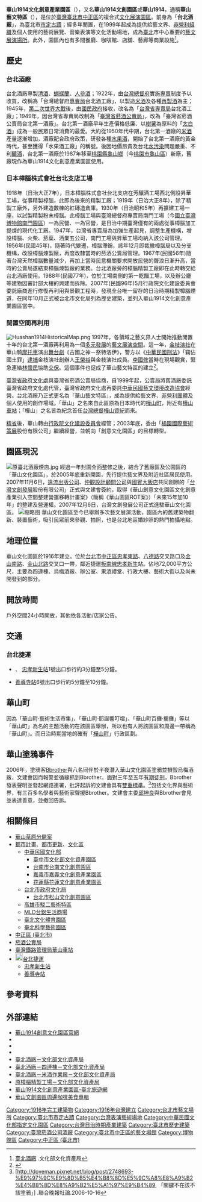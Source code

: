 {{Infobox building
|name = 華山1914文化創意產業園區
|native_name = Huashan 1914 Creative Park
|image = Huashan 1914, Syntrend and Jinshan e01 20150701.jpg
|logo = Huashan1914 Creative Park logo.svg
|opening = 1914年<br>2005年
|location ={{ROC}}<br>[[台北市|台北市]][[中正區_(臺北市)|中正區]][[八德路_(臺北市)|八德路一段]]1號
|coordinates = {{Coord|25|02|40|N|121|31|46|E|display=title,inline}}
|building_type = 
|map_type = Taiwan
|map_caption = 在[[中華民國|中華民國]]的位置
|start_date = 
|completion_date = 1914年<br>2005年
|cost = 
|roof = 
|top_floor = 
|architectural = 
|observatory = 
|floor_count = 
|floor_area = 19,800 m<sup>2</sup>
|elevator_count = 
|architect = 
|structural_engineer = 
|main_contractor = 
|management = 
|owner = 台灣文創發展股份有限公司
|website = [http://www.huashan1914.com/ www.huashan1914.com]
|references = 
}}
{{tw monument
|name = 原臺北酒廠
|formername = 芳釀株式會社酒造廠
|image = [[File:原台北酒廠烏梅酒廠.jpg|200px]] 
|imagename =烏梅酒廠。 
|othername = 
|formalname =臺灣省菸酒公賣局臺北第一酒廠
|level = [[直轄市定古蹟|直轄市定古蹟]]
|class = 酒廠
|date = 2003年3月17日
|time = {{flagicon|Empire of Japan}} [[日本帝國|日本]]大正3年（1914年）
|location = {{ROC}}[[臺北市|臺北市]][[中正區_(臺北市)|中正區]]八德路一段1號
|open =
|cost = 
|website =
|reg_url = https://nchdb.boch.gov.tw/assets/overview/monument/20030317000001
}}
{{tw monument
|name = 原樟腦精製工場
|formername = 日本樟腦株式會社台北支店工場
|image = [[File:原樟腦精製工場(2).jpg|200px]] 
|imagename =
|othername = 
|formalname =臺灣省樟腦煉製廠精製分廠
|level = [[臺北市文化資產#歷史建築|歷史建築]]
|class = 產業設施
|date = 2007年10月12日
|time = {{flagicon|Empire of Japan}} [[日本帝國|日本]]大正7年（1918年）
|location = {{ROC}}[[臺北市|臺北市]][[中正區_(臺北市)|中正區]]八德路一段1號
|open =
|cost = 
|website =
|reg_url = https://nchdb.boch.gov.tw/assets/overview/historicalBuilding/20071012000001
}}
{{tw monument
|name = 臺北酒廠－四連棟
|formername = 
|image =
|imagename =
|othername = 
|formalname =
|level = [[臺北市文化資產#歷史建築|歷史建築]]
|class = 產業設施
|date = 2003年3月17日
|time = 
|location = {{ROC}}[[臺北市|臺北市]][[中正區_(臺北市)|中正區]]八德路一段1號
|open =
|cost = 
|website =
|reg_url = https://nchdb.boch.gov.tw/assets/overview/historicalBuilding/20030317000002
}}
{{tw monument
|name = 臺北酒廠－米酒作業廠
|formername = 
|image =
|imagename =
|othername = 
|formalname =
|level = [[臺北市文化資產#歷史建築|歷史建築]]
|class = 產業設施
|date = 2003年3月17日
|time = 
|location = {{ROC}}[[臺北市|臺北市]][[中正區_(臺北市)|中正區]]八德路一段1號
|open =
|cost = 
|website =
|reg_url = https://nchdb.boch.gov.tw/assets/overview/historicalBuilding/20030317000003
}}

'''華山1914文化創意產業園區'''（{{lang-en|Huashan 1914 Creative Park}}），又名'''華山1914文創園區'''或'''華山1914'''，通稱'''華山藝文特區'''（{{lang|en|Huashan Art & Cultural Park}}），是位於[[臺灣|臺灣]][[臺北市|臺北市]][[中正區_(臺北市)|中正區]]的複合式[[文化中心|文化展演園區]]。前身為「'''台北酒廠'''」，為臺北市[[臺北市文化資產|市定古蹟]]；經多年閒置，在1999年起成為提供給藝文界、[[非營利組織|非營利組織]]及個人使用的藝術展覽、音樂表演等文化活動場地，成為[[臺北|臺北]]市中心重要的[[藝術中心|藝文展演場所]]。此外，園區內也有多間餐廳、咖啡館、店舖、藝廊等商業設施<ref>[https://nchdb.boch.gov.tw/assets/advanceSearch/monument/20030317000001 臺北酒廠] {{Wayback|url=https://nchdb.boch.gov.tw/assets/advanceSearch/monument/20030317000001 |date=20200403173326 }}.文化部文化資產局</ref>。

== 歷史 ==

=== 台北酒廠 ===
台北酒廠專製[[清酒|清酒]]、[[蝴蝶蘭|蝴蝶蘭]]、[[人參酒|人參酒]]；1922年，由[[台灣總督府|台灣總督府]]實施[[專賣|專賣]]制度予以收買，改稱為「台灣總督府[[專賣局|專賣局]]台北酒工廠」，以製造[[米酒|米酒]]及各種[[再製酒|再製酒]]為主；1945年，[[第二次世界大戰|第二次世界大戰]]後，由[[國民政府|國民政府]]接收，改名為「[[台灣省專賣局|台灣省專賣局]]台北酒工廠」；1949年，因台灣省專賣局改制為「[[臺灣省菸酒公賣局|臺灣省菸酒公賣局]]」，改為「臺灣省菸酒公賣局台北第一酒廠」。台北第一酒廠早年生產價格低廉、以[[樹薯|樹薯]]為原料的「[[太白酒|太白酒]]」成為一般民眾日常消費的最愛。大約從1950年代中期，台北第一酒廠的[[米酒|米酒]]產量逐漸增加，酒廠配合政府政策，研發各種[[水果酒|水果酒]]，開始了台北第一酒廠的黃金時代，甚至獲得「水果酒工廠」的稱號。後因地價昂貴及台北[[水污染|水污染]]問題嚴重、不利[[釀酒|釀酒]]，台北第一酒廠於1987年移至[[桃園縣|桃園縣]][[龜山區|龜山鄉]]（今[[桃園市|桃園市]][[龜山區|龜山區]]）新廠，舊廠現作為華山1914文化創意產業園區使用。

=== 日本樟腦株式會社台北支店工場 ===
1918年（日治大正7年），日本樟腦株式會社台北支店在芳釀酒工場西北側設昇華工場，從事精製樟腦，此即為後來的精製工廠；1919年（日治大正8年），除了精製工廠外，另外建造數棟的紅磚造倉庫。1930年（日治昭和5年）再擴建工場一座，以試製精製粉末樟腦。此樟腦工場與臺灣總督府專賣局南門工場（今[[國立臺灣博物館南門園區|國立臺灣博物館南門園區]]）一為民營、一為官營，是日治中期臺灣僅有的兩處從事樟腦加工提煉的現代化工廠。1947年，台灣省專賣局為加強生產起見，調整生產機構，增設樟腦、火柴、菸葉、酒業五公司，南門工場與昇華工場均納入該公司管理。1956年(民國45年)，隨著時代變遷，樟腦滯銷，該年12月即裁撤樟腦局以及分支機構，改設樟腦煉製廠，再度改隸當時的菸酒公賣局管理。1967年(民國56年)隨著台灣天然樟腦數量減少，再加上當時民意機關要求開放民營的聲浪日漸升高，當時的公賣局遂結束樟腦煉製廠的業務。台北酒廠旁的樟腦精製工廠即在此時轉交給台北酒廠使用。1988年(民國77年)，位於工場南側的第一乾餾工場，以及辦公廳等建物因審計部大樓的興建而拆除。2007年(民國96年)5月行政院文化建設委員會委託廠商進行修復再利用與景觀工程時，發現全台唯一留存的日治時期精製樟腦煙道，在同年10月正式被台北市文化局列為歷史建築，並列入華山1914文化創意產業園區當中。
{{Multiple image
|align= center
|direction = horizontal 
|width = 240
|image1 =原台北酒廠車庫工坊.jpg
|caption1 =車庫工坊。
|image2 =原台北酒廠高塔區與研究股.jpg
|caption2 =高塔區(左)與研究股(右)。
|image3 =原台北酒廠配電室與蒸餾室.jpg
|caption3 =配電室(左)與蒸餾室(右)。
}}

=== 閒置空間再利用 ===
[[File:Huashan1914HistoricalMap.png|thumb]]
1997年，各領域之藝文界人士開始推動閒置十年的台北第一酒廠再利用為一個[[多元發展|多元發展]]的[[藝文展演空間|藝文展演空間]]。這一年，[[金枝演社|金枝演社]]在華山騎[[摩托車|摩托車]]演出[[舞台劇|舞台劇]]《古國之神－祭特洛伊》，警方以《[[中華民國刑法|中華民國刑法]]》「竊佔國土罪」[[逮捕|逮捕]]金枝演社創辦人[[王榮裕|王榮裕]]與金枝演社成員。[[李國修|李國修]]當時在現場觀賞，緊急連絡[[林懷民|林懷民]]協助[[交保|交保]]。這個事件也促成了華山藝文特區的建立<ref>{{cite web|url=http://udn.com/NEWS/READING/REA8/8006156.shtml|title=林懷民、李國修搭救 「金枝」2度復活|work=|publisher=聯合報|language=zh-tw|author=何定照|date=2013-07-04|accessdate=2013-07-04|archiveurl=https://web.archive.org/web/20131203123635/http://udn.com/NEWS/READING/REA8/8006156.shtml|archivedate=2013-12-03|deadurl=yes}}</ref>。

[[臺灣省政府文化處|臺灣省政府文化處]]與臺灣省菸酒公賣局協商，自1999年起，公賣局將舊酒廠委託臺灣省政府文化處代管，臺灣省政府文化處再委託[[中華民國藝文環境改造協會|中華民國藝文環境改造協會]]經營。台北酒廠乃正式更名為「華山藝文特區」，成為提供給藝文界、[[非營利團體|非營利團體]]及個人使用的創作場域。「華山」之名來自此區原為日本時代的[[樺山町|樺山町]]，附近有[[華山車站_(台灣)|樺山車站]]；「樺山」之名皆為紀念首任[[台灣總督|台灣總督]][[樺山資紀|樺山資紀]]而來。

[[精省|精省]]後，華山轉由[[行政院文化建設委員會|行政院文化建設委員會]]經管；2003年底，委由「[[橘園國際藝術策展|橘園國際藝術策展]]股份有限公司」繼續經營，並朝向「創意文化園區」的目標轉型。
{{Multiple image
|align= center
|direction = horizontal 
|width = 240
|image1 =原台北酒廠紅露酒貯藏庫.jpg
|caption1 =紅露酒貯藏庫。 
|image2 =原台北酒廠烏梅酒廠側邊.jpg
|caption2 =烏梅酒廠側邊。
|image3 =原樟腦精製工場.jpg
|caption3 =樟腦精製工場。
}}

== 園區現況 ==
[[File:原臺北酒廠煙囪.jpg|thumb]]
經過一年封園全面整修之後，結合了舊廠區及公園區的「華山文化園區」，於2005年底重新開園，先行提供藝文界及附近社區居民使用。2007年11月6日，[[遠流出版公司|遠流出版公司]]、[[仲觀設計顧問公司|仲觀設計顧問公司]]與[[國賓大飯店|國賓大飯店]]共同創辦的「[[台灣文創發展|台灣文創發展]]股份有限公司」正式與文建會簽約，取得《華山創意文化園區文化創意產業引入空間整建營運移轉計畫案》（簡稱《華山園區ROT案》）「未來15年加10年」的整建及營運權。2007年12月6日，台灣文創發展公司正式進駐華山文化園區。
[[File:華山文化創意產業園區_Huashan_Cultural_and_Creative_Industry_Park_-_panoramio.jpg|缩略图]]
華山文化園區至今已舉辦多次藝文展演活動，園區內的舊建築物翻新、裝置藝術，吸引民眾前來參觀、拍照，也是台北地區婚紗照的熱門拍攝地點。

== 地理位置 ==
華山文化園區於1916年建立。位於[[台北市|台北市]][[中正區_(台北市)|中正區]][[忠孝東路|忠孝東路]]、[[八德路_(臺北市)|八德路]]交叉路口及[[金山南路|金山南路]]、[[金山北路|金山北路]]交叉口一帶，鄰近捷運[[板南線|板南線]][[忠孝新生|忠孝新生]]站。佔地72,000平方公尺，主要為四連棟、烏梅酒廠、辦公室、果酒禮堂、行政大樓、藝術大街以及尚未開發到的部分。

==開放時間==
戶外空間24小時開放，其他依各活動/店家公告。

== 交通 ==
===台北捷運===
*{{板南線}}、{{中和新蘆線}} [[忠孝新生站|忠孝新生站]]1號出口歩行約3分鐘至5分鐘。
*{{板南線}}[[善導寺站|善導寺站]]6號出口歩行約5分鐘至10分鐘。

== 華山町 ==
因為「華山町‧藝術生活市集」、「華山町‧耶誕響叮噹」、「華山町百攤‧擺攤」等以「華山町」為名的主題活動的在該園區舉辦，所以也有人將該園區和周邊一帶稱為「華山町」。而日治時期當地的確有「[[樺山町|樺山町]]」行政區劃。

==華山塗鴉事件==
2006年，塗鴉客[[Bbrother|Bbrother]]與八名同伴於半夜潛入華山文化園區塗鴉並損毀烏梅酒廠，文建會因而報警並循線抓到Bbrother。面對三年至五年[[有期徒刑|有期徒刑]]，Bbrother發表聲明並發起網路連署，批評起訴的文建會具有[[雙重標準|雙重標準]]。<ref>[http://doveman.pixnet.net/blog/post/2748693-%E9%97%9C%E9%8D%B5%E4%B8%8D%E5%9C%A8%E8%A9%B2%E4%B8%8D%E8%A9%B2%E5%A1%97%E9%B4%89, 「關鍵不在該不該塗鴉」] {{Wayback|url=http://doveman.pixnet.net/blog/post/2748693-%E9%97%9C%E9%8D%B5%E4%B8%8D%E5%9C%A8%E8%A9%B2%E4%B8%8D%E8%A9%B2%E5%A1%97%E9%B4%89, |date=20200403173351 }}.聯合晚報社論.2006-10-16</ref>包括文化界與藝術界，有三百多名學者與藝術家聲援Bbrother。文建會主委[[邱坤良|邱坤良]]與Bbrother會見並表達善意，並撤回告訴。

== 相關條目 ==
* [[華山草原分屍案|華山草原分屍案]]
* [[都市計畫|都市計畫]]、[[都市更新|都市更新]]、[[文化區|文化區]]
** [[中華民國文化部|中華民國文化部]]
*** [[臺中市|臺中市]][[文化部文化資產園區|文化部文化資產園區]]
*** [[台南市|台南市]][[台南文化創意園區|台南文化創意園區]]
*** [[嘉義市|嘉義市]][[嘉義文化創意產業園區|嘉義文化創意產業園區]]
*** [[花蓮縣|花蓮縣]][[花蓮文化創意產業園區|花蓮文化創意產業園區]]
** [[台北市政府文化局|台北市政府文化局]]
*** [[台北市|台北市]][[松山文化創意園區|松山文化創意園區]]
** [[高雄市|高雄市]][[駁二藝術特區|駁二藝術特區]]
** [[MLD台鋁生活商場|MLD台鋁生活商場]]
** [[臺北文化體育園區|臺北文化體育園區]]
** [[臺北科學藝術園區|臺北科學藝術園區]]
* [[中正區_(臺北市)|中正區 (臺北市)]]
* [[菸酒公賣局|菸酒公賣局]]
* [[臺灣鐵路管理局|臺灣鐵路管理局]][[華山車站_(台灣)|華山車站]]
* [[File:The_seal_of_Department_of_Rapid_Transit_Systems,_Taipei_City_Government_20140108.svg|20px]][[台北捷運|台北捷運]]
** [[忠孝新生站|忠孝新生站]]
** [[善導寺站|善導寺站]]

==參考資料==
{{reflist}}

== 外部連結 ==
{{commonscat|Huashan 1914 Creative Park}}
* [http://www.huashan1914.com/ 華山1914創意文化園區官網] {{Wayback|url=http://www.huashan1914.com/ |date=20180111224606 }}{{zh-hans}}{{zh-hant}}{{en}}
* {{facebook|1914CP|華山1914文化創意產業園區}}
* {{instagram|huashan1914_creative_park|華山1914文化創意產業園區}}
* {{youtube|channel=UCE4Xrh2u4FGB25h0I3aHE6A|華山1914文化創意產業園區}}
* [https://nchdb.boch.gov.tw/assets/advanceSearch/monument/20030317000001 臺北酒廠－文化部文化資產局] {{Wayback|url=https://nchdb.boch.gov.tw/assets/advanceSearch/monument/20030317000001 |date=20200403173326 }}
* [https://nchdb.boch.gov.tw/assets/advanceSearch/historicalBuilding/20030317000002 臺北酒廠－四連棟－文化部文化資產局] {{Wayback|url=https://nchdb.boch.gov.tw/assets/advanceSearch/historicalBuilding/20030317000002 |date=20200403173336 }}
* [https://nchdb.boch.gov.tw/assets/advanceSearch/historicalBuilding/20030317000003 臺北酒廠－米酒作業廠－文化部文化資產局] {{Wayback|url=https://nchdb.boch.gov.tw/assets/advanceSearch/historicalBuilding/20030317000003 |date=20200403173340 }}
* [https://nchdb.boch.gov.tw/assets/advanceSearch/historicalBuilding/20071012000001 原樟腦精製工場－文化部文化資產局] {{Wayback|url=https://nchdb.boch.gov.tw/assets/advanceSearch/historicalBuilding/20071012000001 |date=20200403173330 }}
* [https://web.archive.org/web/20190829154837/https://www.travel.taipei/zh-tw/attraction/details/1592 華山1914文化創意產業園區-臺北旅遊網]
* [https://margaret.tw/huashan1914-taipei/ 華山文創園區周邊咖啡美食專輯] {{Wayback|url=https://margaret.tw/huashan1914-taipei/ |date=20220202084203 }}
{{台灣直轄市定古蹟}}
{{臺北市文化資產}}
{{台北市首都鐵道沿線產業遺產群}}
{{御宅族}}

{{Portal bar|台灣|台北|文化|政府}}

[[Category:1916年完工建築物|Category:1916年完工建築物]]
[[Category:1916年台灣建立|Category:1916年台灣建立]]
[[Category:台北市藝文場所|Category:台北市藝文場所]]
[[Category:臺北市市定古蹟|Category:臺北市市定古蹟]]
[[Category:台灣表演藝術場地|Category:台灣表演藝術場地]]
[[Category:中華民國文化部指定文化園區|Category:中華民國文化部指定文化園區]]
[[Category:台灣日治時期產業建築|Category:台灣日治時期產業建築]]
[[Category:臺北市歷史建築|Category:臺北市歷史建築]]
[[Category:臺灣菸酒公司酒廠|Category:臺灣菸酒公司酒廠]]
[[Category:臺北市中正區的藝文場館|Category:臺北市中正區的藝文場館]]
[[Category:博物館區|Category:博物館區]]
[[Category:中正區_(臺北市)|Category:中正區 (臺北市)]]